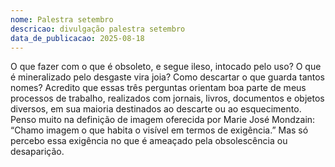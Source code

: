 ```yaml
---
nome: Palestra setembro
descricao: divulgação palestra setembro
data_de_publicacao: 2025-08-18
---
```

O que fazer com o que é obsoleto, e segue ileso, intocado pelo uso? O que é mineralizado pelo desgaste vira joia? Como descartar o que guarda tantos nomes? Acredito que essas três perguntas orientam boa parte de meus processos de trabalho, realizados com jornais, livros, documentos e objetos diversos, em sua maioria destinados ao descarte ou ao esquecimento. Penso muito na definição de imagem oferecida por Marie José Mondzain: “Chamo imagem o que habita o visível em termos de exigência.” Mas só percebo essa exigência no que é ameaçado pela obsolescência ou desaparição.
